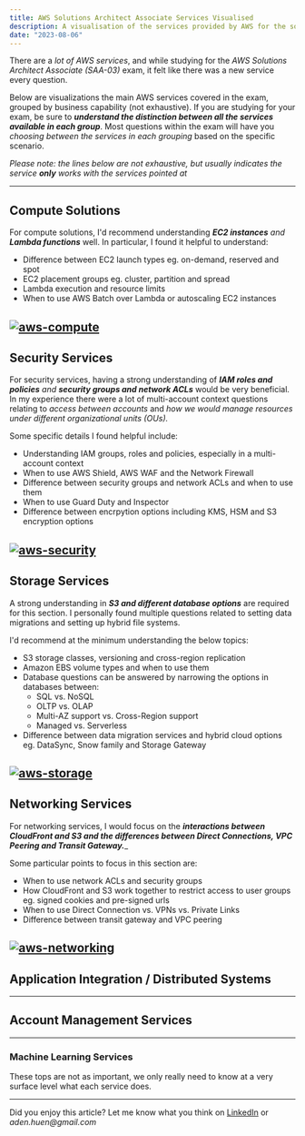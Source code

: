```yaml
---
title: AWS Solutions Architect Associate Services Visualised
description: A visualisation of the services provided by AWS for the solutions architect associate exam (SAA-03)
date: "2023-08-06"
---
```


There are a _lot of AWS services_, and while studying for the _AWS Solutions Architect Associate (SAA-03)_ exam, it felt like there was a new service every question.

Below are visualizations the main AWS services covered in the exam, grouped by business capability (not exhaustive).
If you are studying for your exam, be sure to **_understand the distinction between all the services available in each group_**.
Most questions within the exam will have you _choosing between the services in each grouping_ based on the specific scenario.

_Please note: the lines below are not exhaustive, but usually indicates the service **only** works with the services pointed at_

---

## Compute Solutions
For compute solutions, I'd recommend understanding _**EC2 instances** and **Lambda functions**_ well.
In particular, I found it helpful to understand:
- Difference between EC2 launch types eg. on-demand, reserved and spot
- EC2 placement groups eg. cluster, partition and spread
- Lambda execution and resource limits
- When to use AWS Batch over Lambda or autoscaling EC2 instances

[![aws-compute](./../aws-solutions-architect-associate/aws-compute.png)](./../aws-solutions-architect-associate/aws-compute.png)
---
## Security Services
For security services, having a strong understanding of _**IAM roles and policies** and **security groups and network ACLs**_ would be very beneficial.
In my experience there were a lot of multi-account context questions relating to _access between accounts_ and _how we would manage resources under different organizational units (OUs)._

Some specific details I found helpful include:
- Understanding IAM groups, roles and policies, especially in a multi-account context
- When to use AWS Shield, AWS WAF and the Network Firewall
- Difference between security groups and network ACLs and when to use them
- When to use Guard Duty and Inspector
- Difference between encrpytion options including KMS, HSM and S3 encryption options

[![aws-security](./../aws-solutions-architect-associate/aws-security.png)](./../aws-solutions-architect-associate/aws-security.png)
---
## Storage Services
A strong understanding in _**S3 and different database options**_ are required for this section.
I personally found multiple questions related to setting data migrations and setting up hybrid file systems.

I'd recommend at the minimum understanding the below topics:
- S3 storage classes, versioning and cross-region replication
- Amazon EBS volume types and when to use them
- Database questions can be answered by narrowing the options in databases between:
    - SQL vs. NoSQL
    - OLTP vs. OLAP
    - Multi-AZ support vs. Cross-Region support
    - Managed vs. Serverless
- Difference between data migration services and hybrid cloud options eg. DataSync, Snow family and Storage Gateway

[![aws-storage](./../aws-solutions-architect-associate/aws-storage.png)](./../aws-solutions-architect-associate/aws-storage.png)
---
## Networking Services
For networking services, I would focus on the _**interactions between CloudFront and S3 and the differences between Direct Connections, VPC Peering and Transit Gateway.**__

Some particular points to focus in this section are:
- When to use network ACLs and security groups
- How CloudFront and S3 work together to restrict access to user groups eg. signed cookies and pre-signed urls
- When to use Direct Connection vs. VPNs vs. Private Links
- Difference between transit gateway and VPC peering

[![aws-networking](./../aws-solutions-architect-associate/aws-networking.png)](./../aws-solutions-architect-associate/aws-networking.png)
---
## Application Integration / Distributed Systems


---
## Account Management Services

---
### Machine Learning Services
These tops are not as important, we only really need to know at a very surface level what each service does. 

---
Did you enjoy this article? Let me know what you think on [LinkedIn](https://www.linkedin.com/in/aden-huen-653765a5) or _aden.huen@gmail.com_